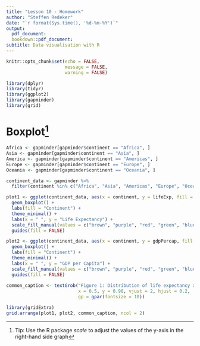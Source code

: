 ```yaml
---
title: "Lesson 10 - Homework"
author: "Steffen Redeker"
date: "`r format(Sys.time(), '%d-%m-%Y')`"
output:
  pdf_document:
  bookdown::pdf_document:
subtitle: Data visualisation with R
---
```


```r
knitr::opts_chunk$set(echo = FALSE,
                      message = FALSE,
                      warning = FALSE)

library(dplyr)
library(tidyr)
library(ggplot2)
library(gapminder)
library(grid)
```
# Boxplot^[Tip: Use the R package *scale* to adjust the values of the y-axis in the right-hand side graph] 
```r

Africa <- gapminder[gapminder$continent == "Africa", ]
Asia <- gapminder[gapminder$continent == "Asia", ]
America <- gapminder[gapminder$continent == "Americas", ]
Europe <- gapminder[gapminder$continent == "Europe", ]
Oceania <- gapminder[gapminder$continent == "Oceania", ]

continent_data <- gapminder %>%
  filter(continent %in% c("Africa", "Asia", "Americas", "Europe", "Oceania"))

plot1 <- ggplot(continent_data, aes(x = continent, y = lifeExp, fill = continent)) +
  geom_boxplot() +
  labs(fill = "Continent") +
  theme_minimal() +
  labs(x = " ", y = "Life Expectancy") +
  scale_fill_manual(values = c("brown", "purple", "red", "green", "blue")) +
  guides(fill = FALSE)

plot2 <- ggplot(continent_data, aes(x = continent, y = gdpPercap, fill = continent)) +
  geom_boxplot() +
  labs(fill = "Continent") +
  theme_minimal() +
  labs(x = " ", y = "GDP per Capita") +
  scale_fill_manual(values = c("brown", "purple", "red", "green", "blue")) +
  guides(fill = FALSE)
  
common_caption <- textGrob("Figure 1: Distribution of life expectancy and GDP per capita by continent. Source: Gapminder",
                           x = 0.5, y = 0.98, vjust = 2, hjust = 0.2,
                           gp = gpar(fontsize = 10))

library(gridExtra)
grid.arrange(plot1, plot2, common_caption, ncol = 2)
```


